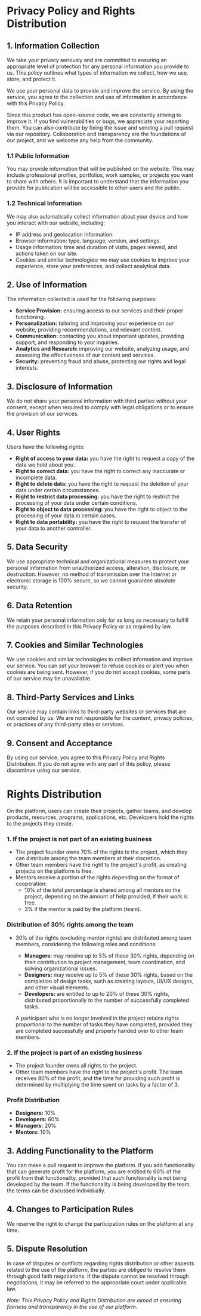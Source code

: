 # Privacy Policy and Rights Distribution

## 1. Information Collection

We take your privacy seriously and are committed to ensuring an appropriate level of protection for any personal information you provide to us. This policy outlines what types of information we collect, how we use, store, and protect it.

We use your personal data to provide and improve the service. By using the service, you agree to the collection and use of information in accordance with this Privacy Policy.

Since this product has open-source code, we are constantly striving to improve it. If you find vulnerabilities or bugs, we appreciate your reporting them. You can also contribute by fixing the issue and sending a pull request via our repository. Collaboration and transparency are the foundations of our project, and we welcome any help from the community.

### 1.1 Public Information

You may provide information that will be published on the website. This may include professional profiles, portfolios, work samples, or projects you want to share with others. It is important to understand that the information you provide for publication will be accessible to other users and the public.

### 1.2 Technical Information

We may also automatically collect information about your device and how you interact with our website, including:

- IP address and geolocation information.
- Browser information: type, language, version, and settings.
- Usage information: time and duration of visits, pages viewed, and actions taken on our site.
- Cookies and similar technologies: we may use cookies to improve your experience, store your preferences, and collect analytical data.

## 2. Use of Information

The information collected is used for the following purposes:

- **Service Provision:** ensuring access to our services and their proper functioning.
- **Personalization:** tailoring and improving your experience on our website, providing recommendations, and relevant content.
- **Communication:** contacting you about important updates, providing support, and responding to your inquiries.
- **Analytics and Research:** improving our website, analyzing usage, and assessing the effectiveness of our content and services.
- **Security:** preventing fraud and abuse, protecting our rights and legal interests.

## 3. Disclosure of Information

We do not share your personal information with third parties without your consent, except when required to comply with legal obligations or to ensure the provision of our services.

## 4. User Rights

Users have the following rights:

- **Right of access to your data:** you have the right to request a copy of the data we hold about you.
- **Right to correct data:** you have the right to correct any inaccurate or incomplete data.
- **Right to delete data:** you have the right to request the deletion of your data under certain circumstances.
- **Right to restrict data processing:** you have the right to restrict the processing of your data under certain conditions.
- **Right to object to data processing:** you have the right to object to the processing of your data in certain cases.
- **Right to data portability:** you have the right to request the transfer of your data to another controller.

## 5. Data Security

We use appropriate technical and organizational measures to protect your personal information from unauthorized access, alteration, disclosure, or destruction. However, no method of transmission over the Internet or electronic storage is 100% secure, so we cannot guarantee absolute security.

## 6. Data Retention

We retain your personal information only for as long as necessary to fulfill the purposes described in this Privacy Policy or as required by law.

## 7. Cookies and Similar Technologies

We use cookies and similar technologies to collect information and improve our service. You can set your browser to refuse cookies or alert you when cookies are being sent. However, if you do not accept cookies, some parts of our service may be unavailable.

## 8. Third-Party Services and Links

Our service may contain links to third-party websites or services that are not operated by us. We are not responsible for the content, privacy policies, or practices of any third-party sites or services.

## 9. Consent and Acceptance

By using our service, you agree to this Privacy Policy and Rights Distribution. If you do not agree with any part of this policy, please discontinue using our service.

# Rights Distribution

On the platform, users can create their projects, gather teams, and develop products, resources, programs, applications, etc. Developers hold the rights to the projects they create.

### 1. If the project is not part of an existing business

- The project founder owns 70% of the rights to the project, which they can distribute among the team members at their discretion.
- Other team members have the right to the project's profit, as creating projects on the platform is free.
- Mentors receive a portion of the rights depending on the format of cooperation:
  - 10% of the total percentage is shared among all mentors on the project, depending on the amount of help provided, if their work is free.
  - 3% if the mentor is paid by the platform (team).

### Distribution of 30% rights among the team

- 30% of the rights (excluding mentor rights) are distributed among team members, considering the following roles and conditions:

  - **Managers:** may receive up to 5% of these 30% rights, depending on their contribution to project management, team coordination, and solving organizational issues.
  - **Designers:** may receive up to 5% of these 30% rights, based on the completion of design tasks, such as creating layouts, UI/UX designs, and other visual elements.
  - **Developers:** are entitled to up to 20% of these 30% rights, distributed proportionally to the number of successfully completed tasks.

  A participant who is no longer involved in the project retains rights proportional to the number of tasks they have completed, provided they are completed successfully and properly handed over to other team members.

### 2. If the project is part of an existing business

- The project founder owns all rights to the project.
- Other team members have the right to the project's profit. The team receives 80% of the profit, and the time for providing such profit is determined by multiplying the time spent on tasks by a factor of 3.

### Profit Distribution

- **Designers:** 10%
- **Developers:** 60%
- **Managers:** 20%
- **Mentors:** 10%

## 3. Adding Functionality to the Platform

You can make a pull request to improve the platform. If you add functionality that can generate profit for the platform, you are entitled to 60% of the profit from that functionality, provided that such functionality is not being developed by the team. If the functionality is being developed by the team, the terms can be discussed individually.

## 4. Changes to Participation Rules

We reserve the right to change the participation rules on the platform at any time.

## 5. Dispute Resolution

In case of disputes or conflicts regarding rights distribution or other aspects related to the use of the platform, the parties are obliged to resolve them through good faith negotiations. If the dispute cannot be resolved through negotiations, it may be referred to the appropriate court under applicable law.

_Note: This Privacy Policy and Rights Distribution are aimed at ensuring fairness and transparency in the use of our platform._
